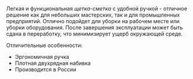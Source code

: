 Легкая и функциональная *щетка-сметка* с удобной ручкой - отличное решение как для небольших мастерских, так и для промышленных предприятий. Отлично подойдет для уборки на рабочем месте или уборки оборудования. После завершения эксплуатации может быть сдана в переработку, что минимизирует ущерб окружающей среде.

Отличительные особенности:
- Эргономичная ручка
- Плотная двухрядная набивка
- Производится в России